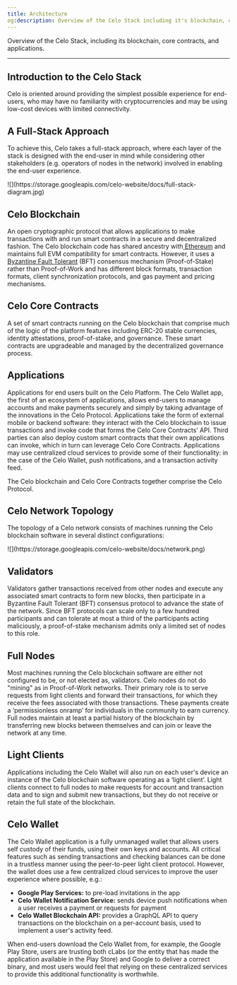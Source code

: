 ```yaml
---
title: Architecture
og:description: Overview of the Celo Stack including it's blockchain, core contracts, and applications.
---
```


Overview of the Celo Stack, including its blockchain, core contracts, and applications.


---

## Introduction to the Celo Stack

Celo is oriented around providing the simplest possible experience for end-users, who may have no familiarity with cryptocurrencies and may be using low-cost devices with limited connectivity.

## A Full-Stack Approach

To achieve this, Celo takes a full-stack approach, where each layer of the stack is designed with the end-user in mind while considering other stakeholders (e.g. operators of nodes in the network) involved in enabling the end-user experience.

<Frame>
![](https://storage.googleapis.com/celo-website/docs/full-stack-diagram.jpg)
</Frame>

## Celo Blockchain

An open cryptographic protocol that allows applications to make transactions with and run smart contracts in a secure and decentralized fashion. The Celo blockchain code has shared ancestry with[ Ethereum](https://www.ethereum.org/) and maintains full EVM compatibility for smart contracts. However, it uses a[ Byzantine Fault Tolerant](http://pmg.csail.mit.edu/papers/osdi99.pdf) (BFT) consensus mechanism (Proof-of-Stake) rather than Proof-of-Work and has different block formats, transaction formats, client synchronization protocols, and gas payment and pricing mechanisms.

## Celo Core Contracts

A set of smart contracts running on the Celo blockchain that comprise much of the logic of the platform features including ERC-20 stable currencies, identity attestations, proof-of-stake, and governance. These smart contracts are upgradeable and managed by the decentralized governance process.

## Applications

Applications for end users built on the Celo Platform. The Celo Wallet app, the first of an ecosystem of applications, allows end-users to manage accounts and make payments securely and simply by taking advantage of the innovations in the Celo Protocol. Applications take the form of external mobile or backend software: they interact with the Celo blockchain to issue transactions and invoke code that forms the Celo Core Contracts’ API. Third parties can also deploy custom smart contracts that their own applications can invoke, which in turn can leverage Celo Core Contracts. Applications may use centralized cloud services to provide some of their functionality: in the case of the Celo Wallet, push notifications, and a transaction activity feed.

The Celo blockchain and Celo Core Contracts together comprise the Celo Protocol.

## Celo Network Topology

The topology of a Celo network consists of machines running the Celo blockchain software in several distinct configurations:

<Frame>
![](https://storage.googleapis.com/celo-website/docs/network.png)
</Frame>

## Validators

Validators gather transactions received from other nodes and execute any associated smart contracts to form new blocks, then participate in a Byzantine Fault Tolerant (BFT) consensus protocol to advance the state of the network. Since BFT protocols can scale only to a few hundred participants and can tolerate at most a third of the participants acting maliciously, a proof-of-stake mechanism admits only a limited set of nodes to this role.

## Full Nodes

Most machines running the Celo blockchain software are either not configured to be, or not elected as, validators. Celo nodes do not do "mining" as in Proof-of-Work networks. Their primary role is to serve requests from light clients and forward their transactions, for which they receive the fees associated with those transactions. These payments create a ‘permissionless onramp’ for individuals in the community to earn currency. Full nodes maintain at least a partial history of the blockchain by transferring new blocks between themselves and can join or leave the network at any time.

## Light Clients

Applications including the Celo Wallet will also run on each user's device an instance of the Celo blockchain software operating as a ‘light client’. Light clients connect to full nodes to make requests for account and transaction data and to sign and submit new transactions, but they do not receive or retain the full state of the blockchain.

## Celo Wallet

The Celo Wallet application is a fully unmanaged wallet that allows users self custody of their funds, using their own keys and accounts. All critical features such as sending transactions and checking balances can be done in a trustless manner using the peer-to-peer light client protocol. However, the wallet does use a few centralized cloud services to improve the user experience where possible, e.g.:

- **Google Play Services:** to pre-load invitations in the app
- **Celo Wallet Notification Service:** sends device push notifications when a user receives a payment or requests for payment
- **Celo Wallet Blockchain API:** provides a GraphQL API to query transactions on the blockchain on a per-account basis, used to implement a user's activity feed.

When end-users download the Celo Wallet from, for example, the Google Play Store, users are trusting both cLabs (or the entity that has made the application available in the Play Store) and Google to deliver a correct binary, and most users would feel that relying on these centralized services to provide this additional functionality is worthwhile.